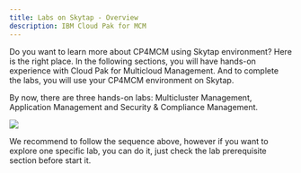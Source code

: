 ```yaml
---
title: Labs on Skytap - Overview
description: IBM Cloud Pak for MCM
---
```


Do you want to learn more about CP4MCM using Skytap environment? Here is the right place. In the following sections, you will have hands-on experience with Cloud Pak for Multicloud Management. And to complete the labs, you will use your CP4MCM environment on Skytap.

By now, there are three hands-on labs: Multicluster Management, Application Management and Security & Compliance Management.

![](images/toc-large.png)

We recommend to follow the sequence above, however if you want to explore one specific lab, you can do it, just check the lab prerequisite section before start it.
